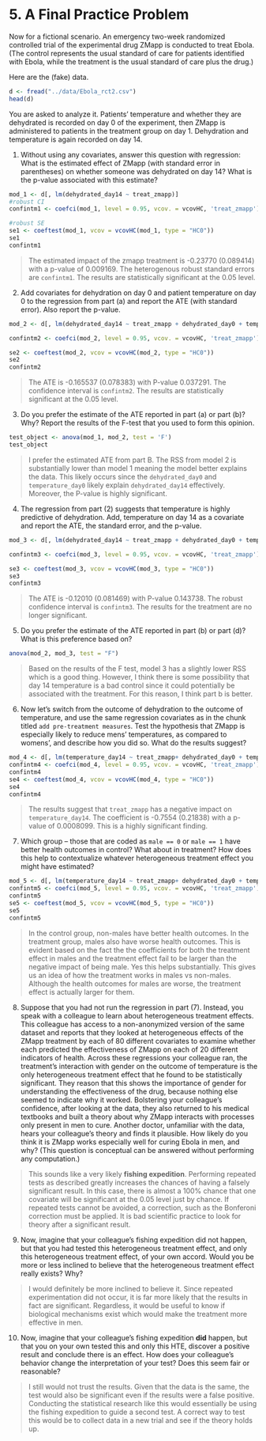# 5. A Final Practice Problem 

Now for a fictional scenario. An emergency two-week randomized controlled trial of the experimental drug ZMapp is conducted to treat Ebola. (The control represents the usual standard of care for patients identified with Ebola, while the treatment is the usual standard of care plus the drug.) 

Here are the (fake) data. 

```r
d <- fread("../data/Ebola_rct2.csv")
head(d)
```

You are asked to analyze it. Patients' temperature and whether they are dehydrated is recorded on day 0 of the experiment, then ZMapp is administered to patients in the treatment group on day 1. Dehydration and temperature is again recorded on day 14.

1. Without using any covariates, answer this question with regression: What is the estimated effect of ZMapp (with standard error in parentheses) on whether someone was dehydrated on day 14? What is the p-value associated with this estimate?

```r
mod_1 <- d[, lm(dehydrated_day14 ~ treat_zmapp)]
#robust CI
confintm1 <- coefci(mod_1, level = 0.95, vcov. = vcovHC, 'treat_zmapp')

#robust SE
se1 <- coeftest(mod_1, vcov = vcovHC(mod_1, type = "HC0"))
se1
confintm1
```
> The estimated impact of the zmapp treatment is -0.23770 (0.089414) with a p-value of 0.009169. The heterogenous robust standard errors are `confintm1`. The results are statistically significant at the 0.05 level.

2. Add covariates for dehydration on day 0 and patient temperature on day 0 to the regression from part (a) and report the ATE (with standard error). Also report the p-value.

```r
mod_2 <- d[, lm(dehydrated_day14 ~ treat_zmapp + dehydrated_day0 + temperature_day0)]

confintm2 <- coefci(mod_2, level = 0.95, vcov. = vcovHC, 'treat_zmapp')

se2 <- coeftest(mod_2, vcov = vcovHC(mod_2, type = "HC0"))
se2
confintm2
```
> The ATE is -0.165537 (0.078383) with P-value 0.037291. The confidence interval is `confintm2`. The results are statistically significant at the 0.05 level.

3. Do you prefer the estimate of the ATE reported in part (a) or part (b)? Why? Report the results of the F-test that you used to form this opinion. 

```r
test_object <- anova(mod_1, mod_2, test = 'F')
test_object
```

> I prefer the estimated ATE from part B. The RSS from model 2 is substantially lower than model 1 meaning the model better explains the data. This likely occurs since the `dehydrated_day0` and `temperature_day0` likely explain `dehydrated_day14` effectively. Moreover, the P-value is highly significant. 


4. The regression from part (2) suggests that temperature is highly predictive of dehydration. Add, temperature on day 14 as a covariate and report the ATE, the standard error, and the p-value.

```r
mod_3 <- d[, lm(dehydrated_day14 ~ treat_zmapp + dehydrated_day0 + temperature_day0 + temperature_day14)]

confintm3 <- coefci(mod_3, level = 0.95, vcov. = vcovHC, 'treat_zmapp')

se3 <- coeftest(mod_3, vcov = vcovHC(mod_3, type = "HC0"))
se3
confintm3
```
> The ATE is -0.12010 (0.081469) with P-value 0.143738. The robust confidence interval is `confintm3`. The results for the treatment are no longer significant. 

5. Do you prefer the estimate of the ATE reported in part (b) or part (d)? What is this preference based on? 
```r
anova(mod_2, mod_3, test = "F")
```

> Based on the results of the F test, model 3 has a slightly lower RSS which is a good thing. However, I think there is some possibility that day 14 temperature is a bad control since it could potentially be associated with the treatment. For this reason, I think part b is better.

6. Now let's switch from the outcome of dehydration to the outcome of temperature, and use the same regression covariates as in the chunk titled `add pre-treatment measures`. Test the hypothesis that ZMapp is especially likely to reduce mens' temperatures, as compared to womens', and describe how you did so. What do the results suggest?

```r
mod_4 <- d[, lm(temperature_day14 ~ treat_zmapp+ dehydrated_day0 + temperature_day0)]
confintm4 <- coefci(mod_4, level = 0.95, vcov. = vcovHC, 'treat_zmapp')
confintm4
se4 <- coeftest(mod_4, vcov = vcovHC(mod_4, type = "HC0"))
se4
confintm4
```
> The results suggest that `treat_zmapp` has a negative impact on `temperature_day14`. The coefficient is -0.7554 (0.21838) with a p-value of 0.0008099. This is a highly significant finding. 

7. Which group -- those that are coded as `male == 0` or `male == 1` have better health outcomes in control? What about in treatment? How does this help to contextualize whatever heterogeneous treatment effect you might have estimated? 

```r
mod_5 <- d[, lm(temperature_day14 ~ treat_zmapp+ dehydrated_day0 + temperature_day0 + treat_zmapp * male)]
confintm5 <- coefci(mod_5, level = 0.95, vcov. = vcovHC, 'treat_zmapp')
confintm5
se5 <- coeftest(mod_5, vcov = vcovHC(mod_5, type = "HC0"))
se5
confintm5
```

> In the control group, non-males have better health outcomes. In the treatment group, males also have worse health outcomes. This is evident based on the fact the the coefficients for both the treatment effect in males and the treatment effect fail to be larger than the negative impact of being male. Yes this helps substantially. This gives us an idea of how the treatment works in males vs non-males. Although the health outcomes for males are worse, the treatment effect is actually larger for them.

8. Suppose that you had not run the regression in part (7). Instead, you speak with a colleague to learn about heterogeneous treatment effects. This colleague has access to a non-anonymized version of the same dataset and reports that they looked at heterogeneous effects of the ZMapp treatment by each of 80 different covariates to examine whether each predicted the effectiveness of ZMapp on each of 20 different indicators of health. Across these regressions your colleague ran, the treatment's interaction with gender on the outcome of temperature is the only heterogeneous treatment effect that he found to be statistically significant. They reason that this shows the importance of gender for understanding the effectiveness of the drug, because nothing else seemed to indicate why it worked. Bolstering your colleague's confidence, after looking at the data, they also returned to his medical textbooks and built a theory about why ZMapp interacts with processes only present in men to cure. Another doctor, unfamiliar with the data, hears your colleague's theory and finds it plausible. How likely do you think it is ZMapp works especially well for curing Ebola in men, and why? (This question is conceptual can be answered without performing any computation.)

> This sounds like a very likely **fishing expedition**. Performing repeated tests as described greatly increases the chances of having a falsely significant result. In this case, there is almost a 100% chance that one covariate will be significant at the 0.05 level just by chance. If repeated tests cannot be avoided, a correction, such as the Bonferoni correction must be applied. It is bad scientific practice to look for theory after a significant result. 

9. Now, imagine that your colleague's fishing expedition did not happen, but that you had tested this heterogeneous treatment effect, and only this heterogeneous treatment effect, of your own accord. Would you be more or less inclined to believe that the heterogeneous treatment effect really exists? Why?

> I would definitely be more inclined to believe it. Since repeated experimentation did not occur, it is far more likely that the results in fact are significant. Regardless, it would be useful to know if biological mechanisms exist which would make the treatment more effective in men. 

10. Now, imagine that your colleague's fishing expedition **did** happen, but that you on your own tested this and only this HTE, discover a positive result and conclude there is an effect. How does your colleague's behavior change the interpretation of your test? Does this seem fair or reasonable?

> I still would not trust the results. Given that the data is the same, the test would also be significant even if the results were a false positive. Conducting the statistical research like this would essentially be using the fishing expedition to guide a second test. A correct way to test this would be to collect data in a new trial and see if the theory holds up.
